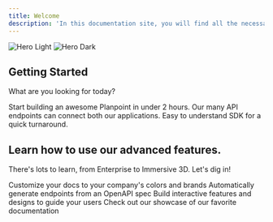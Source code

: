 ```yaml
---
title: Welcome
description: 'In this documentation site, you will find all the necessary knowledge to create and edit a plan viewer, as well as developer docs for our API and our SDK kit. '
---
```


<img
  className="block dark:hidden"
  src="https://i.postimg.cc/CKmxmQ9k/Clean.png"
  alt="Hero Light"
/>
<img
  className="hidden dark:block"
  src="https://i.postimg.cc/G38ZWgDc/temp-Imagewx-AY98.avif"
  alt="Hero Dark"
/>

## Getting Started

What are you looking for today?

<CardGroup cols={2}>
  <Card
    title="Create and edit Planpoint Viewer"
    icon="pen-to-square"
    href="https://viewerdocs.planpoint.io/quickstart"
  >
    Start building an awesome Planpoint in under 2 hours.
  </Card>
  <Card
    title="Build with our API"
    icon="image"
    href="https://mintlify.com/docs/development"
  >
    Our many API endpoints can connect both our applications.
  </Card>
    <Card
    title="Leverage our SDK"
    icon="image"
    href="https://mintlify.com/docs/development"
  >
    Easy to understand SDK for a quick turnaround.
  </Card>
</CardGroup>

## Learn how to use our advanced features.

There's lots to learn, from Enterprise to Immersive 3D. Let's dig in!

<CardGroup cols={2}>
  <Card
    title="Enterprise"
    icon="palette"
    href="https://mintlify.com/docs/settings/global"
  >
    Customize your docs to your company's colors and brands
  </Card>
  <Card
    title="360° project"
    icon="code"
    href="https://mintlify.com/docs/api-playground/openapi"
  >
    Automatically generate endpoints from an OpenAPI spec
  </Card>
  <Card
    title="Amenities & Parkings"
    icon="screwdriver-wrench"
    href="https://mintlify.com/docs/components/accordion"
  >
    Build interactive features and designs to guide your users
  </Card>
  <Card
    title="Allocations"
    icon="stars"
    href="https://mintlify.com/customers"
  >
    Check out our showcase of our favorite documentation
  </Card>
</CardGroup>

